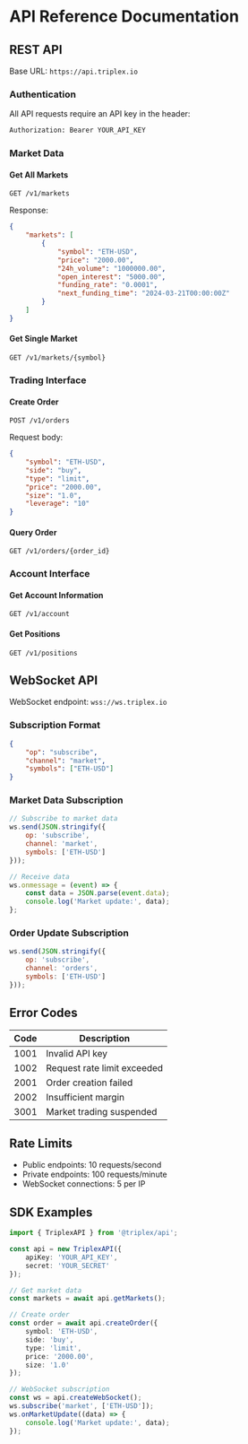 # API Reference Documentation

## REST API

Base URL: `https://api.triplex.io`

### Authentication

All API requests require an API key in the header:

```bash
Authorization: Bearer YOUR_API_KEY
```

### Market Data

#### Get All Markets

```http
GET /v1/markets
```

Response:
```json
{
    "markets": [
        {
            "symbol": "ETH-USD",
            "price": "2000.00",
            "24h_volume": "1000000.00",
            "open_interest": "5000.00",
            "funding_rate": "0.0001",
            "next_funding_time": "2024-03-21T00:00:00Z"
        }
    ]
}
```

#### Get Single Market

```http
GET /v1/markets/{symbol}
```

### Trading Interface

#### Create Order

```http
POST /v1/orders
```

Request body:
```json
{
    "symbol": "ETH-USD",
    "side": "buy",
    "type": "limit",
    "price": "2000.00",
    "size": "1.0",
    "leverage": "10"
}
```

#### Query Order

```http
GET /v1/orders/{order_id}
```

### Account Interface

#### Get Account Information

```http
GET /v1/account
```

#### Get Positions

```http
GET /v1/positions
```

## WebSocket API

WebSocket endpoint: `wss://ws.triplex.io`

### Subscription Format

```json
{
    "op": "subscribe",
    "channel": "market",
    "symbols": ["ETH-USD"]
}
```

### Market Data Subscription

```javascript
// Subscribe to market data
ws.send(JSON.stringify({
    op: 'subscribe',
    channel: 'market',
    symbols: ['ETH-USD']
}));

// Receive data
ws.onmessage = (event) => {
    const data = JSON.parse(event.data);
    console.log('Market update:', data);
};
```

### Order Update Subscription

```javascript
ws.send(JSON.stringify({
    op: 'subscribe',
    channel: 'orders',
    symbols: ['ETH-USD']
}));
```

## Error Codes

| Code | Description |
|------|-------------|
| 1001 | Invalid API key |
| 1002 | Request rate limit exceeded |
| 2001 | Order creation failed |
| 2002 | Insufficient margin |
| 3001 | Market trading suspended |

## Rate Limits

- Public endpoints: 10 requests/second
- Private endpoints: 100 requests/minute
- WebSocket connections: 5 per IP

## SDK Examples

```typescript
import { TriplexAPI } from '@triplex/api';

const api = new TriplexAPI({
    apiKey: 'YOUR_API_KEY',
    secret: 'YOUR_SECRET'
});

// Get market data
const markets = await api.getMarkets();

// Create order
const order = await api.createOrder({
    symbol: 'ETH-USD',
    side: 'buy',
    type: 'limit',
    price: '2000.00',
    size: '1.0'
});

// WebSocket subscription
const ws = api.createWebSocket();
ws.subscribe('market', ['ETH-USD']);
ws.onMarketUpdate((data) => {
    console.log('Market update:', data);
});
``` 